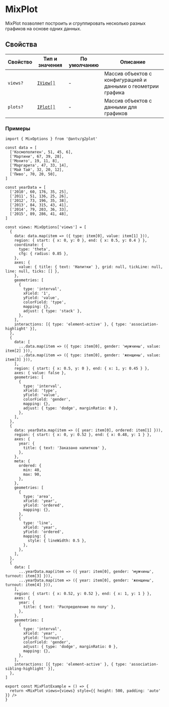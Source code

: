 

# MixPlot

<RemadeInfo commponentName="MixPlot" apiUrl="https://g2plot.antv.vision/en/docs/api/advanced-plots/mix" />

MixPlot позволяет построить и сгруппировать несколько разных графиков на основе одних данных.

## Свойства

<RemadeTableInfo apiUrl="https://g2plot.antv.vision/en/docs/api/advanced-plots/mix" />

| Свойство | Тип и значения | По умолчанию | Описание                                                       |
| -------- | -------------- | ------------ | -------------------------------------------------------------- |
| `views?` | [`IView[]`](https://g2plot.antv.vision/en/docs/api/advanced-plots/mix#iview)     | -             | Массив объектов с конфигурацией и данными о геометрии графика  |
| `plots?` | [`IPlot[]`](https://g2plot.antv.vision/en/docs/api/advanced-plots/mix#iplot)     | -             | Массив объектов с данными для графиков

### Примеры

<MixPlotExample />

```tsx
import { MixOptions } from '@antv/g2plot'

const data = [
  ['Космополитен', 51, 45, 6],
  ['Мартини', 67, 39, 28],
  ['Мохито', 19, 11, 8],
  ['Маргарита', 47, 33, 14],
  ['Май Тай', 32, 20, 12],
  ['Пиво', 70, 20, 50],
]

const yearData = [
  ['2010', 60, 176, 35, 25],
  ['2011', 51, 136, 25, 26],
  ['2012', 73, 196, 35, 38],
  ['2013', 84, 315, 43, 41],
  ['2014', 79, 203, 36, 33],
  ['2015', 89, 286, 41, 48],
]

const views: MixOptions['views'] = [
  {
    data: data.map(item => ({ type: item[0], value: item[1] })),
    region: { start: { x: 0, y: 0 }, end: { x: 0.5, y: 0.4 } },
    coordinate: {
      type: 'theta',
      cfg: { radius: 0.85 },
    },
    axes: {
      value: { title: { text: 'Напитки' }, grid: null, tickLine: null, line: null, ticks: [] },
    },
    geometries: [
      {
        type: 'interval',
        xField: '1',
        yField: 'value',
        colorField: 'type',
        mapping: {},
        adjust: { type: 'stack' },
      },
    ],
    interactions: [{ type: 'element-active' }, { type: 'association-highlight' }],
  },
  {
    data: [
      ...data.map(item => ({ type: item[0], gender: 'мужчины', value: item[2] })),
      ...data.map(item => ({ type: item[0], gender: 'женщины', value: item[3] })),
    ],
    region: { start: { x: 0.5, y: 0 }, end: { x: 1, y: 0.45 } },
    axes: { value: false },
    geometries: [
      {
        type: 'interval',
        xField: 'type',
        yField: 'value',
        colorField: 'gender',
        mapping: {},
        adjust: { type: 'dodge', marginRatio: 0 },
      },
    ],
  },
  {
    data: yearData.map(item => ({ year: item[0], ordered: item[1] })),
    region: { start: { x: 0, y: 0.52 }, end: { x: 0.48, y: 1 } },
    axes: {
      year: {
        title: { text: 'Заказано напитков' },
      },
    },
    meta: {
      ordered: {
        min: 40,
        max: 90,
      },
    },
    geometries: [
      {
        type: 'area',
        xField: 'year',
        yField: 'ordered',
        mapping: {},
      },
      {
        type: 'line',
        xField: 'year',
        yField: 'ordered',
        mapping: {
          style: { lineWidth: 0.5 },
        },
      },
    ],
  },
  {
    data: [
      ...yearData.map(item => ({ year: item[0], gender: 'мужчины', turnout: item[3] })),
      ...yearData.map(item => ({ year: item[0], gender: 'женщины', turnout: item[4] })),
    ],
    region: { start: { x: 0.52, y: 0.52 }, end: { x: 1, y: 1 } },
    axes: {
      year: {
        title: { text: 'Распределение по полу' },
      },
    },
    geometries: [
      {
        type: 'interval',
        xField: 'year',
        yField: 'turnout',
        colorField: 'gender',
        adjust: { type: 'dodge', marginRatio: 0 },
        mapping: {},
      },
    ],
    interactions: [{ type: 'element-active' }, { type: 'association-sibling-highlight' }],
  },
]

export const MixPlotExample = () => {
  return <MixPlot views={views} style={{ height: 500, padding: 'auto' }} />
}
```
